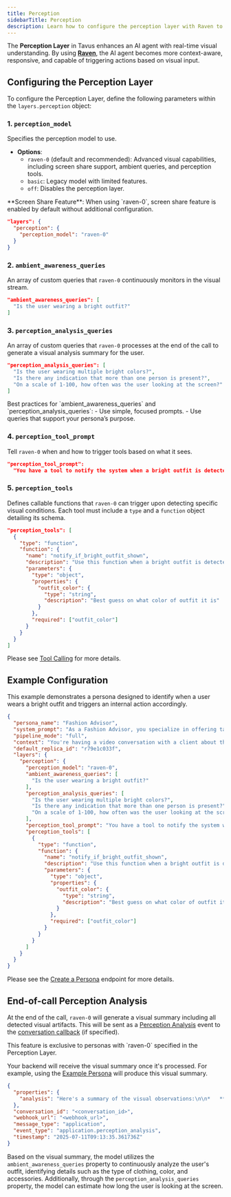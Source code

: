 ```yaml
---
title: Perception
sidebarTitle: Perception
description: Learn how to configure the perception layer with Raven to enable the real-time visual understanding.
---
```


The **Perception Layer** in Tavus enhances an AI agent with real-time visual understanding.
By using <a href="/sections/models#raven%3A-perception-model" target="_blank" rel="noopener noreferrer"><strong>Raven</strong></a>, the AI agent becomes more context-aware, responsive, and capable of triggering actions based on visual input.

## Configuring the Perception Layer
To configure the Perception Layer, define the following parameters within the `layers.perception` object:
### 1. `perception_model`
Specifies the perception model to use.
- **Options**:
  - `raven-0` (default and recommended): Advanced visual capabilities, including screen share support, ambient queries, and perception tools.
  - `basic`: Legacy model with limited features.
  - `off`: Disables the perception layer.
<Note>
**Screen Share Feature**: When using `raven-0`, screen share feature is enabled by default without additional configuration.
</Note>

```json
"layers": {
  "perception": {
    "perception_model": "raven-0"
  }
}
```

### 2. `ambient_awareness_queries`
An array of custom queries that `raven-0` continuously monitors in the visual stream.

```json
"ambient_awareness_queries": [
  "Is the user wearing a bright outfit?"
]
```

### 3. `perception_analysis_queries`
An array of custom queries that `raven-0` processes at the end of the call to generate a visual analysis summary for the user.
```json
"perception_analysis_queries": [
  "Is the user wearing multiple bright colors?",
  "Is there any indication that more than one person is present?",
  "On a scale of 1-100, how often was the user looking at the screen?"
]
```

<Tip>
Best practices for `ambient_awareness_queries` and `perception_analysis_queries`:
- Use simple, focused prompts.
- Use queries that support your persona’s purpose.
</Tip>

### 4. `perception_tool_prompt`

Tell `raven-0` when and how to trigger tools based on what it sees.
```json
"perception_tool_prompt":
  "You have a tool to notify the system when a bright outfit is detected, named `notify_if_bright_outfit_shown`. You MUST use this tool when a bright outfit is detected."
```

### 5. `perception_tools`
Defines callable functions that `raven-0` can trigger upon detecting specific visual conditions. Each tool must include a `type` and a `function` object detailing its schema.

```json
"perception_tools": [
  {
    "type": "function",
    "function": {
      "name": "notify_if_bright_outfit_shown",
      "description": "Use this function when a bright outfit is detected in the image with high confidence",
      "parameters": {
        "type": "object",
        "properties": {
          "outfit_color": {
            "type": "string",
            "description": "Best guess on what color of outfit it is"
          }
        },
        "required": ["outfit_color"]
      }
    }
  }
]
```

<Note>
Please see <a href="/sections/conversational-video-interface/persona/perception-tool" target="_blank" rel="noopener noreferrer">Tool Calling</a> for more details.
</Note>

## Example Configuration
This example demonstrates a persona designed to identify when a user wears a bright outfit and triggers an internal action accordingly.

```json
{
  "persona_name": "Fashion Advisor",
  "system_prompt": "As a Fashion Advisor, you specialize in offering tailored fashion advice.",
  "pipeline_mode": "full",
  "context": "You're having a video conversation with a client about their outfit.",
  "default_replica_id": "r79e1c033f",
  "layers": {
    "perception": {
      "perception_model": "raven-0",
      "ambient_awareness_queries": [
        "Is the user wearing a bright outfit?"
      ],
      "perception_analysis_queries": [
        "Is the user wearing multiple bright colors?",
        "Is there any indication that more than one person is present?",
        "On a scale of 1-100, how often was the user looking at the screen?"
      ],
      "perception_tool_prompt": "You have a tool to notify the system when a bright outfit is detected, named `notify_if_bright_outfit_shown`. You MUST use this tool when a bright outfit is detected.",
      "perception_tools": [
        {
          "type": "function",
          "function": {
            "name": "notify_if_bright_outfit_shown",
            "description": "Use this function when a bright outfit is detected in the image with high confidence",
            "parameters": {
              "type": "object",
              "properties": {
                "outfit_color": {
                  "type": "string",
                  "description": "Best guess on what color of outfit it is"
                }
              },
              "required": ["outfit_color"]
            }
          }
        }
      ]
    }
  }
}
```
<Note>
Please see the <a href="/api-reference/personas/create-persona" target='_blank'>Create a Persona</a> endpoint for more details.
</Note>

## End-of-call Perception Analysis

At the end of the call, `raven-0` will generate a visual summary including all detected visual artifacts. This will be sent as a <a href="/sections/event-schemas/conversation-perception-analysis" target="_blank">Perception Analysis</a> event to the <a href="/sections/webhooks-and-callbacks#conversation-callbacks" target="_blank">conversation callback</a> (if specified).

<Note>
This feature is exclusive to personas with `raven-0` specified in the Perception Layer.
</Note>

Your backend will receive the visual summary once it's processed. For example, using the [Example Persona](#example-configuration) will produce this visual summary.

```json
{
  "properties": {
    "analysis": "Here's a summary of the visual observations:\n\n*   **User Appearance:** The subject is a young person, likely in their teens or early twenties, with dark hair and an East Asian appearance. They consistently wear a dark blue or black hooded jacket/hoodie with pink and white accents, patterns, or text on the sleeves, and possibly a white undershirt. A pendant or charm was observed on their chest. The setting is consistently an indoor environment with a plain white or light-colored wall background.\n*   **User Behavior and Demeanor:** The user frequently holds a wired earpiece, microphone, or earbuds near their mouth or chin, appearing to be speaking, listening intently, or in deep thought. Their gaze is predominantly cast downwards, occasionally looking slightly off to the side, with only rare, brief glances forward. They generally maintain a still posture.\n*   **User Emotions:** The user's expression is consistently neutral, conveying a sense of quiet concentration, engagement, contemplation, or thoughtful introspection. There are no overt signs of strong emotion; their demeanor is described as calm, focused, sometimes pensive, or slightly subdued. They appear to be actively listening or processing information.\n*   **Screen Gaze:** Based on the observations that the user's eyes were generally cast downwards, looking off to the side, or only occasionally glancing forward, the user was looking at the screen approximately **5-10%** of the time."
  },
  "conversation_id": "<conversation_id>",
  "webhook_url": "<webhook_url>",
  "message_type": "application",
  "event_type": "application.perception_analysis",
  "timestamp": "2025-07-11T09:13:35.361736Z"
}

```

Based on the visual summary, the model utilizes the `ambient_awareness_queries` property to continuously analyze the user's outfit, identifying details such as the type of clothing, color, and accessories. Additionally, through the `perception_analysis_queries` property, the model can estimate how long the user is looking at the screen.
